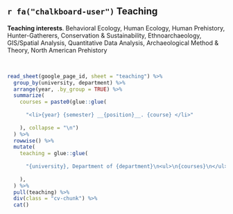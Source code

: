 ## `r fa("chalkboard-user")` Teaching {#teaching}

:::::: {.blocks}

::: {.cv-chunk}
__Teaching interests__. Behavioral Ecology, Human Ecology, Human Prehistory, Hunter-Gatherers, Conservation \& Sustainability, Ethnoarchaeology, GIS/Spatial Analysis, Quantitative Data Analysis, Archaeological Method \& Theory, North American Prehistory  
:::

<br>

```r

read_sheet(google_page_id, sheet = "teaching") %>% 
  group_by(university, department) %>% 
  arrange(year, .by_group = TRUE) %>% 
  summarize(
    courses = paste0(glue::glue(
      
      "<li>{year} {semester} __{position}__. {course} </li>"
      
    ), collapse = "\n")
  ) %>% 
  rowwise() %>% 
  mutate(
    teaching = glue::glue(
      
      "{university}, Department of {department}\n<ul>\n{courses}\n</ul>"
      
    ),
  ) %>% 
  pull(teaching) %>% 
  div(class = "cv-chunk") %>% 
  cat()

```

::::::